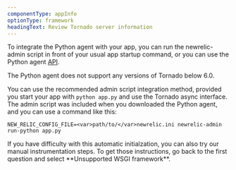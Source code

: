 ```yaml
---
componentType: appInfo
optionType: framework
headingText: Review Tornado server information
---
```


To integrate the Python agent with your app, you can run the newrelic-admin script in front of your usual app startup command, or you can use the Python agent [API](/docs/apm/agents/python-agent/python-agent-api/guide-using-python-agent-api/).

<Callout variant="important">
  The Python agent does not support any versions of Tornado below 6.0.
</Callout>

You can use the recommended admin script integration method, provided you start your app with `python app.py` and use the Tornado async interface. The admin script was included when you downloaded the Python agent, and you can use a command like this:

```
NEW_RELIC_CONFIG_FILE=<var>path/to/</var>newrelic.ini newrelic-admin run-python app.py
```

<Callout variant="tip">
  If you have difficulty with this automatic initialzation, you can also try our manual instrumentation steps. To get those instructions, go back to the first question and select **Unsupported WSGI framework**.
</Callout>